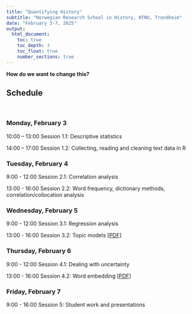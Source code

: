 ```yaml
---
title: "Quantifying History"
subtitle: "Norwegian Research School in History, NTNU, Trondheim"
date: "February 3-7, 2025"
output: 
  html_document:
    toc: true
    toc_depth: 3
    toc_float: true
    number_sections: true
---
```


**How do we want to change this?**

<h2>Schedule</h2>
<br>

<h3>Monday, February 3</h3>

10:00 – 13:00	  Session 1.1: Descriptive statistics 

14:00 -- 17:00	Session 1.2: Collecting, reading and cleaning text data in R 

<h3>Tuesday, February 4</h3>

9:00 - 12:00  Session 2.1: Correlation analysis

13:00 - 16:00	Session 2.2: Word frequency, dictionary methods, correlation/collocation analysis

<h3>Wednesday, February 5</h3>

9:00 - 12:00  Session 3.1: Regression analysis

13:00 - 16:00	Session 3.2: Topic models [[PDF](Presentations/Topic_models.pdf)]

<h3>Thursday, February 6</h3>

9:00 - 12:00  Session 4.1: Dealing with uncertainty

13:00 - 16:00	Session 4.2: Word embedding [[PDF](Presentations/Word_embedding.pdf)]

<h3>Friday, February 7</h3>

9:00 - 16:00  Session 5: Student work and presentations